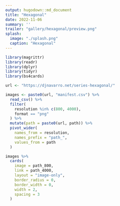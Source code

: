 ```yaml
---
output: hugodown::md_document
title: "Hexagonal"
date: 2022-11-06
summary: ''
trailer: "gallery/hexagonal/preview.png"
splash:
  image: "./splash.png"
  caption: "Hexagonal"
---
```



<style>
.splash-caption-tweak{
  color: #ffffff99;
  font-size: 120%;
  text-align: center;
  letter-spacing: 20px;
}
</style>



```r
library(magrittr)
library(readr)
library(dplyr)
library(tidyr)
library(bs4cards)

url <- "https://djnavarro.net/series-hexagonal/"

images <- paste0(url, "manifest.csv") %>% 
  read_csv() %>% 
  filter(
    resolution %in% c(800, 4000), 
    format == "png"
  ) %>% 
  mutate(path = paste0(url, path)) %>% 
  pivot_wider(
    names_from = resolution, 
    names_prefix = "path_", 
    values_from = path
  ) 
```


```r
images %>%
  cards(
    image = path_800,
    link = path_4000,
    layout = "image-only", 
    border_radius = 0,
    border_width = 0, 
    width = 2,
    spacing = 3
  )  
```

